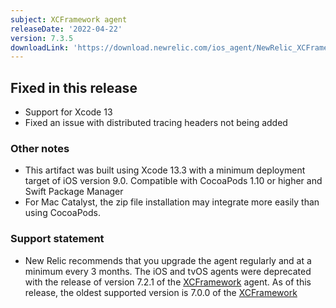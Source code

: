 ```yaml
---
subject: XCFramework agent
releaseDate: '2022-04-22'
version: 7.3.5
downloadLink: 'https://download.newrelic.com/ios_agent/NewRelic_XCFramework_Agent_7.3.5.zip'
---
```


## Fixed in this release

* Support for Xcode 13
* Fixed an issue with distributed tracing headers not being added

### Other notes

* This artifact was built using Xcode 13.3 with a minimum deployment target of iOS version 9.0. Compatible with CocoaPods 1.10 or higher and Swift Package Manager
* For Mac Catalyst, the zip file installation may integrate more easily than using CocoaPods.

### Support statement

* New Relic recommends that you upgrade the agent regularly and at a minimum every 3 months. The iOS and tvOS agents were deprecated with the release of version 7.2.1 of the [XCFramework](https://docs.newrelic.com/docs/release-notes/mobile-release-notes/xcframework-release-notes/xcframework-agent-700) agent. As of this release, the oldest supported version is 7.0.0 of the [XCFramework](https://docs.newrelic.com/docs/release-notes/mobile-release-notes/ios-release-notes/ios-agent-700)
